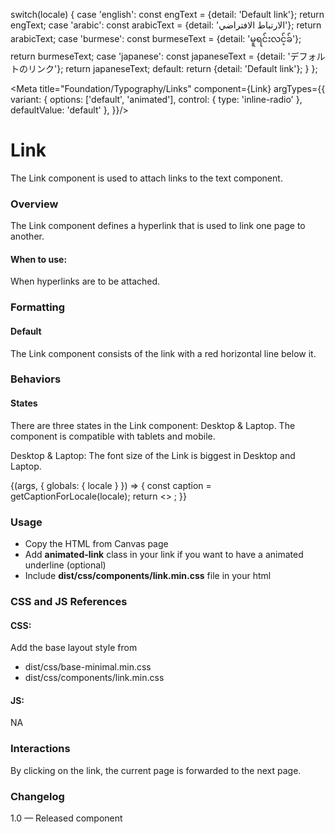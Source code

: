 
  switch(locale) {
    case 'english': const engText = {detail: 'Default link'}; return engText;
    case 'arabic': const arabicText = {detail: 'الارتباط الافتراضي'}; return arabicText;
    case 'burmese': const burmeseText = {detail: 'မူရင်းလင့်ခ်'}; return burmeseText;
    case 'japanese': const japaneseText = {detail: 'デフォルトのリンク'}; return japaneseText;
    default:
      return {detail: 'Default link'};
  }
};

<Meta 
  title="Foundation/Typography/Links" component={Link} 
  argTypes={{
      variant: {
          options: ['default', 'animated'],
          control: { type: 'inline-radio' },
          defaultValue: 'default'
      },
    }}/>

# Link

The Link component is used to attach links to the text component.

### Overview

The Link component defines a hyperlink that is used to link one page to another.

#### When to use:

When hyperlinks are to be attached.

### Formatting
#### Default
The Link component consists of the link with a red horizontal line below it.

### Behaviors

#### States 
There are three states in the Link component: Desktop & Laptop. The component is compatible with tablets and mobile.

Desktop & Laptop: The font size of the Link is biggest in Desktop and Laptop.

<Canvas>
  <Story name="Links">
    {(args, { globals: { locale } }) => {
      const caption = getCaptionForLocale(locale);
      return <>
          <Link label={caption.detail} {...args}></Link>
        </>;
    }}
  </Story>
</Canvas>

### Usage

- Copy the HTML from Canvas page
- Add **animated-link** class in your link if you want to have a animated underline (optional)
- Include **dist/css/components/link.min.css** file in your html

### CSS and JS References

#### CSS:
Add the base layout style from 

- dist/css/base-minimal.min.css
- dist/css/components/link.min.css

#### JS:
NA

### Interactions
By clicking on the link, the current page is forwarded to the next page.

### Changelog
1.0 — Released component




